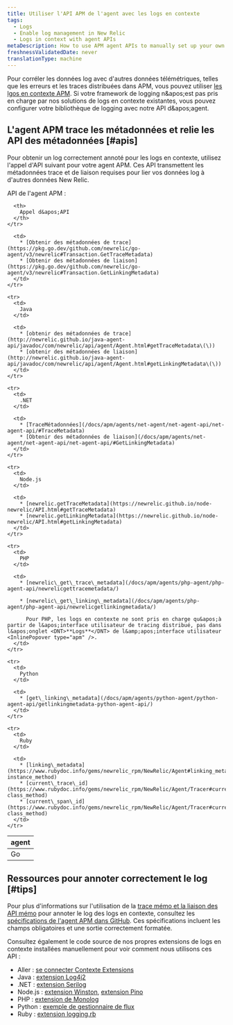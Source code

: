 ```yaml
---
title: Utiliser l'API APM de l'agent avec les logs en contexte
tags:
  - Logs
  - Enable log management in New Relic
  - Logs in context with agent APIs
metaDescription: How to use APM agent APIs to manually set up your own logs-in-context solution in New Relic.
freshnessValidatedDate: never
translationType: machine
---
```


Pour corréler les données log avec d&apos;autres données télémétriques, telles que les erreurs et les traces distribuées dans APM, vous pouvez utiliser [les lgos en contexte APM](/docs/apm/new-relic-apm/getting-started/get-started-logs-context). Si votre framework de logging n&amp;apos;est pas pris en charge par nos solutions de logs en contexte existantes, vous pouvez configurer votre bibliothèque de logging avec notre <InlinePopover type="apm" />API d&amp;apos;agent.

## L&apos;agent APM trace les métadonnées et relie les API des métadonnées [#apis]

Pour obtenir un log correctement annoté pour les logs en contexte, utilisez l&apos;appel d&apos;API suivant pour votre agent APM. Ces API transmettent les métadonnées trace et de liaison requises pour lier vos données log à d&apos;autres données New Relic.

API de l&apos;agent APM :

<table>
  <thead>
    <tr>
      <th style={{ width: "150px" }}>
        <InlinePopover type="apm" />agent
      </th>

      <th>
        Appel d&apos;API
      </th>
    </tr>
  </thead>

  <tbody>
    <tr>
      <td>
        Go
      </td>

      <td>
        * [Obtenir des métadonnées de trace](https://pkg.go.dev/github.com/newrelic/go-agent/v3/newrelic#Transaction.GetTraceMetadata)
        * [Obtenir des métadonnées de liaison](https://pkg.go.dev/github.com/newrelic/go-agent/v3/newrelic#Transaction.GetLinkingMetadata)
      </td>
    </tr>

    <tr>
      <td>
        Java
      </td>

      <td>
        * [obtenir des métadonnées de trace](http://newrelic.github.io/java-agent-api/javadoc/com/newrelic/api/agent/Agent.html#getTraceMetadata\(\))
        * [obtenir des métadonnées de liaison](http://newrelic.github.io/java-agent-api/javadoc/com/newrelic/api/agent/Agent.html#getLinkingMetadata\(\))
      </td>
    </tr>

    <tr>
      <td>
        .NET
      </td>

      <td>
        * [TraceMétadonnées](/docs/apm/agents/net-agent/net-agent-api/net-agent-api/#TraceMetadata)
        * [Obtenir des métadonnées de liaison](/docs/apm/agents/net-agent/net-agent-api/net-agent-api/#GetLinkingMetadata)
      </td>
    </tr>

    <tr>
      <td>
        Node.js
      </td>

      <td>
        * [newrelic.getTraceMetadata](https://newrelic.github.io/node-newrelic/API.html#getTraceMetadata)
        * [newrelic.getLinkingMetadata](https://newrelic.github.io/node-newrelic/API.html#getLinkingMetadata)
      </td>
    </tr>

    <tr>
      <td>
        PHP
      </td>

      <td>
        * [newrelic\_get\_trace\_metadata](/docs/apm/agents/php-agent/php-agent-api/newrelicgettracemetadata/)

        * [newrelic\_get\_linking\_metadata](/docs/apm/agents/php-agent/php-agent-api/newrelicgetlinkingmetadata/)

          Pour PHP, les logs en contexte ne sont pris en charge qu&apos;à partir de l&apos;interface utilisateur de tracing distribué, pas dans l&apos;onglet <DNT>**Logs**</DNT> de l&amp;apos;interface utilisateur <InlinePopover type="apm" />.
      </td>
    </tr>

    <tr>
      <td>
        Python
      </td>

      <td>
        * [get\_linking\_metadata](/docs/apm/agents/python-agent/python-agent-api/getlinkingmetadata-python-agent-api/)
      </td>
    </tr>

    <tr>
      <td>
        Ruby
      </td>

      <td>
        * [linking\_metadata](https://www.rubydoc.info/gems/newrelic_rpm/NewRelic/Agent#linking_metadata-instance_method)
        * [current\_trace\_id](https://www.rubydoc.info/gems/newrelic_rpm/NewRelic/Agent/Tracer#current_trace_id-class_method)
        * [current\_span\_id](https://www.rubydoc.info/gems/newrelic_rpm/NewRelic/Agent/Tracer#current_span_id-class_method)
      </td>
    </tr>
  </tbody>
</table>

<InstallFeedback />

## Ressources pour annoter correctement le log [#tips]

Pour plus d&apos;informations sur l&apos;utilisation de la [trace mémo et la liaison des API mémo](#apis) pour annoter le log des logs en contexte, consultez les [spécifications de l&apos;agent APM dans GitHub](https://github.com/newrelic/newrelic-exporter-specs/tree/master/logging). Ces spécifications incluent les champs obligatoires et une sortie correctement formatée.

Consultez également le code source de nos propres extensions de logs en contexte installées manuellement pour voir comment nous utilisons ces API :

* Aller : [se connecter Contexte Extensions](https://github.com/newrelic/go-agent/tree/master/v3/integrations/logcontext-v2)
* Java : [extension Log4j2](https://github.com/newrelic/java-log-extensions/blob/master/log4j2/src/main/java/com/newrelic/logging/log4j2/NewRelicLayout.java)
* .NET : [extension Serilog](https://github.com/newrelic/newrelic-logenricher-dotnet/tree/main/src/NewRelic.LogEnrichers.Serilog)
* Node.js : [extension Winston](https://github.com/newrelic/newrelic-node-log-extensions/blob/main/packages/winston-log-enricher/lib/createFormatter.js), [extension Pino](https://github.com/newrelic/newrelic-node-log-extensions/blob/main/packages/pino-log-enricher/lib/createFormatter.js)
* PHP : [extension de Monolog](https://github.com/newrelic/newrelic-monolog-logenricher-php/blob/master/src/Formatter.php)
* Python : [exemple de gestionnaire de flux](/docs/logs/logs-context/configure-logs-context-python/#python-formatter)
* Ruby : [extension logging.rb](https://github.com/newrelic/newrelic-ruby-agent/blob/dev/lib/new_relic/agent/logging.rb)